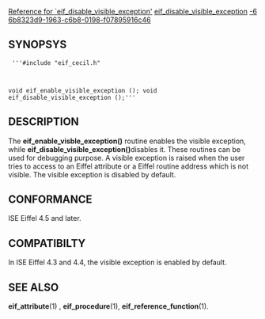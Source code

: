 [[Property:title|Reference for `eif_disable_visible_exception']]
[[Property:link_title|eif_disable_visible_exception]]
[[Property:weight|-6]]
[[Property:uuid|6b8323d9-1963-c6b8-0198-f07895916c46]]
==SYNOPSYS==
<code>
'''#include "eif_cecil.h"

void eif_enable_visible_exception ();
void eif_disable_visible_exception ();'''</code>

==DESCRIPTION==
The '''eif_enable_visble_exception()''' routine enables the visible exception, while '''eif_disable_visible_exception()'''disables it. These routines can be used for debugging purpose. A visible exception is raised when the user tries to access to an Eiffel attribute or a Eiffel routine address which is not visible. 
The visible exception is disabled by default. 

==CONFORMANCE==
ISE Eiffel 4.5 and later. 
==COMPATIBILTY==
In ISE Eiffel 4.3 and 4.4, the visible exception is enabled by default. 
==SEE ALSO==
'''eif_attribute'''(1) , '''eif_procedure'''(1), '''eif_reference_function'''(1). 



